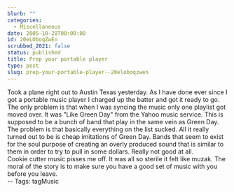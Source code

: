 ```yaml
---
blurb: ""
categories:
  - Miscellaneous
date: 2005-10-28T00:00:00
id: 20eLOboqZwEn
scrubbed_2021: false
status: published
title: Prep your portable player
type: post
slug: prep-your-portable-player--20eloboqzwen
---
```


Took a plane right out to Austin Texas yesterday. As I have done
ever since I got a portable music player I charged up the batter
and got it ready to go. The only problem is that when I was syncing
the music only one playlist got moved over. It was "Like Green Day"
from the Yahoo music service. This is supposed to be a bunch of
band that play in the same vein as Green Day. The problem is that
basically everything on the list sucked. All it really turned out
to be is cheap imitations of Green Day. Bands that seem to exist
for the soul purpose of creating an overly produced sound that is
similar to them in order to try to pull in some dollars. Really not
good at all.  
Cookie cutter music pisses me off. It was all so sterile it felt
like muzak. The moral of the story is to make sure you have a good
set of music with you before you leave.  
-- Tags: tagMusic